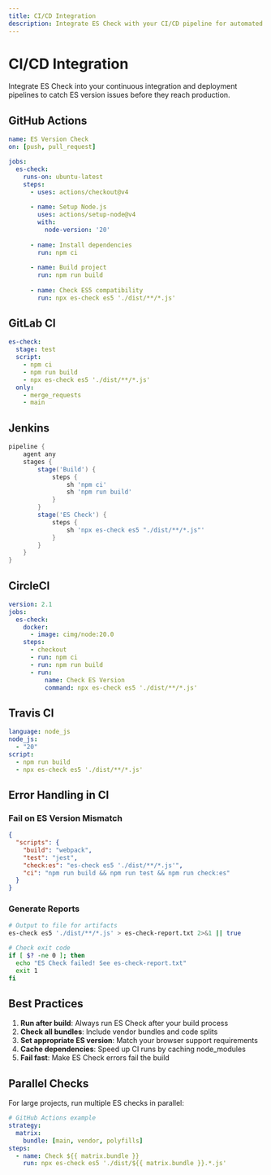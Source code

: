 ```yaml
---
title: CI/CD Integration
description: Integrate ES Check with your CI/CD pipeline for automated ES version checking
---
```


# CI/CD Integration

Integrate ES Check into your continuous integration and deployment pipelines to catch ES version issues before they reach production.

## GitHub Actions

```yaml
name: ES Version Check
on: [push, pull_request]

jobs:
  es-check:
    runs-on: ubuntu-latest
    steps:
      - uses: actions/checkout@v4
      
      - name: Setup Node.js
        uses: actions/setup-node@v4
        with:
          node-version: '20'
          
      - name: Install dependencies
        run: npm ci
        
      - name: Build project
        run: npm run build
        
      - name: Check ES5 compatibility
        run: npx es-check es5 './dist/**/*.js'
```

## GitLab CI

```yaml
es-check:
  stage: test
  script:
    - npm ci
    - npm run build
    - npx es-check es5 './dist/**/*.js'
  only:
    - merge_requests
    - main
```

## Jenkins

```groovy
pipeline {
    agent any
    stages {
        stage('Build') {
            steps {
                sh 'npm ci'
                sh 'npm run build'
            }
        }
        stage('ES Check') {
            steps {
                sh 'npx es-check es5 "./dist/**/*.js"'
            }
        }
    }
}
```

## CircleCI

```yaml
version: 2.1
jobs:
  es-check:
    docker:
      - image: cimg/node:20.0
    steps:
      - checkout
      - run: npm ci
      - run: npm run build
      - run:
          name: Check ES Version
          command: npx es-check es5 './dist/**/*.js'
```

## Travis CI

```yaml
language: node_js
node_js:
  - "20"
script:
  - npm run build
  - npx es-check es5 './dist/**/*.js'
```

## Error Handling in CI

### Fail on ES Version Mismatch

```json
{
  "scripts": {
    "build": "webpack",
    "test": "jest",
    "check:es": "es-check es5 './dist/**/*.js'",
    "ci": "npm run build && npm run test && npm run check:es"
  }
}
```

### Generate Reports

```bash
# Output to file for artifacts
es-check es5 './dist/**/*.js' > es-check-report.txt 2>&1 || true

# Check exit code
if [ $? -ne 0 ]; then
  echo "ES Check failed! See es-check-report.txt"
  exit 1
fi
```

## Best Practices

1. **Run after build**: Always run ES Check after your build process
2. **Check all bundles**: Include vendor bundles and code splits
3. **Set appropriate ES version**: Match your browser support requirements
4. **Cache dependencies**: Speed up CI runs by caching node_modules
5. **Fail fast**: Make ES Check errors fail the build

## Parallel Checks

For large projects, run multiple ES checks in parallel:

```yaml
# GitHub Actions example
strategy:
  matrix:
    bundle: [main, vendor, polyfills]
steps:
  - name: Check ${{ matrix.bundle }}
    run: npx es-check es5 './dist/${{ matrix.bundle }}.*.js'
```